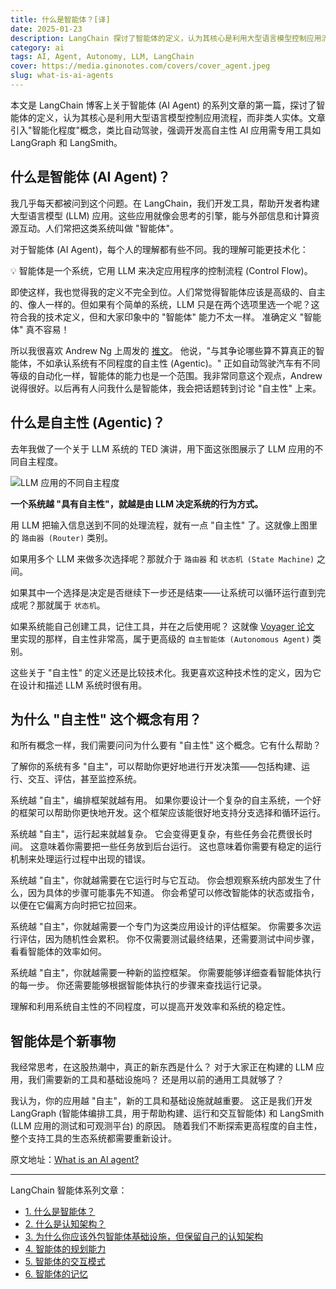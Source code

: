 ```yaml
---
title: 什么是智能体？[译]
date: 2025-01-23
description: LangChain 探讨了智能体的定义，认为其核心是利用大型语言模型控制应用流程，而非类人实体。文章引入"智能化程度"概念，类比自动驾驶，强调开发高自主性 AI 应用需专用工具如 LangGraph 和 LangSmith。
category: ai
tags: AI, Agent, Autonomy, LLM, LangChain
cover: https://media.ginonotes.com/covers/cover_agent.jpeg
slug: what-is-ai-agents
---
```


<div className="mx-auto max-w-prose rounded-lg border bg-gradient-to-br px-4 shadow-md text-lg leading-relaxed">
  本文是 LangChain 博客上关于智能体 (AI Agent) 的系列文章的第一篇，探讨了智能体的定义，认为其核心是利用大型语言模型控制应用流程，而非类人实体。文章引入"智能化程度"概念，类比自动驾驶，强调开发高自主性 AI 应用需专用工具如 LangGraph 和 LangSmith。
</div>

## 什么是智能体 (AI Agent)？

我几乎每天都被问到这个问题。在 LangChain，我们开发工具，帮助开发者构建大型语言模型 (LLM) 应用。这些应用就像会思考的引擎，能与外部信息和计算资源互动。人们常把这类系统叫做 "智能体"。

对于智能体 (AI Agent)，每个人的理解都有些不同。我的理解可能更技术化：

<div className="my-4 rounded-lg bg-blue-50 p-4">
  💡 智能体是一个系统，它用 LLM 来决定应用程序的控制流程 (Control Flow)。
</div>

即使这样，我也觉得我的定义不完全到位。人们常觉得智能体应该是高级的、自主的、像人一样的。但如果有个简单的系统，LLM 只是在两个选项里选一个呢？这符合我的技术定义，但和大家印象中的 "智能体" 能力不太一样。 准确定义 "智能体" 真不容易！

所以我很喜欢 Andrew Ng 上周发的 [推文](https://x.com/AndrewYNg/status/1801295202788983136)。 他说，"与其争论哪些算不算真正的智能体，不如承认系统有不同程度的自主性 (Agentic)。" 正如自动驾驶汽车有不同等级的自动化一样，智能体的能力也是一个范围。我非常同意这个观点，Andrew 说得很好。以后再有人问我什么是智能体，我会把话题转到讨论 "自主性" 上来。

## 什么是自主性 (Agentic)？

去年我做了一个关于 LLM 系统的 TED 演讲，用下面这张图展示了 LLM 应用的不同自主程度。

![LLM 应用的不同自主程度](https://media.ginonotes.com/covers/whatisagent.png)

**一个系统越 "具有自主性"，就越是由 LLM 决定系统的行为方式。**

用 LLM 把输入信息送到不同的处理流程，就有一点 "自主性" 了。这就像上图里的 `路由器 (Router)` 类别。

如果用多个 LLM 来做多次选择呢？那就介于 `路由器` 和 `状态机 (State Machine)` 之间。

如果其中一个选择是决定是否继续下一步还是结束——让系统可以循环运行直到完成呢？那就属于 `状态机`。

如果系统能自己创建工具，记住工具，并在之后使用呢？ 这就像 [Voyager 论文](https://arxiv.org/abs/2305.16291) 里实现的那样，自主性非常高，属于更高级的 `自主智能体 (Autonomous Agent)` 类别。

这些关于 "自主性" 的定义还是比较技术化。我更喜欢这种技术性的定义，因为它在设计和描述 LLM 系统时很有用。

## 为什么 "自主性" 这个概念有用？

和所有概念一样，我们需要问问为什么要有 "自主性" 这个概念。它有什么帮助？

了解你的系统有多 "自主"，可以帮助你更好地进行开发决策——包括构建、运行、交互、评估，甚至监控系统。

系统越 "自主"，编排框架就越有用。 如果你要设计一个复杂的自主系统，一个好的框架可以帮助你更快地开发。这个框架应该能很好地支持分支选择和循环运行。

系统越 "自主"，运行起来就越复杂。 它会变得更复杂，有些任务会花费很长时间。 这意味着你需要把一些任务放到后台运行。 这也意味着你需要有稳定的运行机制来处理运行过程中出现的错误。

系统越 "自主"，你就越需要在它运行时与它互动。 你会想观察系统内部发生了什么，因为具体的步骤可能事先不知道。 你会希望可以修改智能体的状态或指令，以便在它偏离方向时把它拉回来。

系统越 "自主"，你就越需要一个专门为这类应用设计的评估框架。 你需要多次运行评估，因为随机性会累积。 你不仅需要测试最终结果，还需要测试中间步骤，看看智能体的效率如何。

系统越 "自主"，你就越需要一种新的监控框架。 你需要能够详细查看智能体执行的每一步。 你还需要能够根据智能体执行的步骤来查找运行记录。

理解和利用系统自主性的不同程度，可以提高开发效率和系统的稳定性。

## 智能体是个新事物

我经常思考，在这股热潮中，真正的新东西是什么？ 对于大家正在构建的 LLM 应用，我们需要新的工具和基础设施吗？ 还是用以前的通用工具就够了？

我认为，你的应用越 "自主"，新的工具和基础设施就越重要。 这正是我们开发 LangGraph (智能体编排工具，用于帮助构建、运行和交互智能体) 和 LangSmith (LLM 应用的测试和可观测平台) 的原因。 随着我们不断探索更高程度的自主性，整个支持工具的生态系统都需要重新设计。

原文地址：[What is an AI agent?](https://blog.langchain.dev/what-is-an-agent/)

---

LangChain 智能体系列文章：

- [1. 什么是智能体？](https://www.ginonotes.com/posts/what-is-ai-agents)
- [2. 什么是认知架构？](https://www.ginonotes.com/posts/what-is-a-cognitive-architecture)
- [3. 为什么你应该外包智能体基础设施，但保留自己的认知架构](https://www.ginonotes.com/posts/outsource-agentic-infrastructure-own-cognitive-architecture)
- [4. 智能体的规划能力](https://www.ginonotes.com/posts/planning-for-agents)
- [5. 智能体的交互模式](https://www.ginonotes.com/posts/ux-for-agents)
- [6. 智能体的记忆](https://www.ginonotes.com/posts/memory-for-agents)